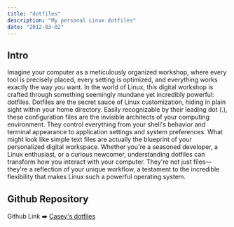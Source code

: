 ---
title: "dotfiles"
description: "My personal Linux dotfiles"
date: "2012-03-02"
---

## Intro

Imagine your computer as a meticulously organized workshop, where every tool is precisely placed, every setting is optimized, and everything works exactly the way you want. In the world of Linux, this digital workshop is crafted through something seemingly mundane yet incredibly powerful: dotfiles.
Dotfiles are the secret sauce of Linux customization, hiding in plain sight within your home directory. Easily recognizable by their leading dot (.), these configuration files are the invisible architects of your computing environment. They control everything from your shell's behavior and terminal appearance to application settings and system preferences. What might look like simple text files are actually the blueprint of your personalized digital workspace.
Whether you're a seasoned developer, a Linux enthusiast, or a curious newcomer, understanding dotfiles can transform how you interact with your computer. They're not just files—they're a reflection of your unique workflow, a testament to the incredible flexibility that makes Linux such a powerful operating system.

## Github Repository

Github Link ➡️ [Casey's dotfiles](https://github.com/caseyjdavis/dotfiles)
